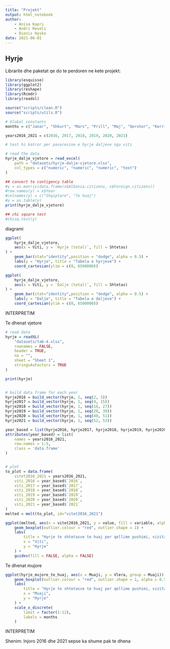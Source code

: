 ```yaml
---
title: "Projekt"
output: html_notebook
author:
    - Anisa Kapri
    - Andri Reveli
    - Dionis Hysko
date: 2021-06-01
---
```



## Hyrje

Librarite dhe paketat qe do te perdoren ne kete projekt:

```r
library(esquisse)
library(ggplot2)
library(reshape)
library(Rcmdr)
library(readxl)

source("scripts/clean.R")
source("scripts/utils.R")
```


```r
# Global constants
months = c("Janar", "Shkurt", "Mars", "Prill", "Maj", "Qershor", "Korrik", "Gusht", "Shtator", "Tetor", "Nentor", "Dhjetor")

years2016_2021 = c(2016, 2017, 2018, 2019, 2020, 2021)
```


```r
# test hi katror per pavaresine e hyrje daljeve nga viti

# read the data
hyrje_dalje_vjetore = read_excel(
    path = "datasets/hyrje-dalje-vjetore.xlsx", 
    col_types = c("numeric", "numeric", "numeric", "text")
)

## convert to contigency table
#y = as.matrix(data.frame(x$Albania.citizens, x$Foreign.citizens))
#row.names(y) = x$Year
#colnames(y) = c("Shqiptare", "Te huaj")
#y = as.table(y)
print(hyrje_dalje_vjetore)

## chi square test
#chisq.test(y)
```


diagrami

```r
ggplot(
    hyrje_dalje_vjetore, 
    aes(x = Viti, y = `Hyrje (total)`, fill = Shtetas)
) + 
    geom_bar(stat="identity",position = "dodge", alpha = 0.5) + 
    labs(y = "Hyrje", title = "Tabela e hyrjeve") + 
    coord_cartesian(ylim = c(0, 6500000))

ggplot(
    hyrje_dalje_vjetore, 
    aes(x = Viti, y = `Dalje (total)`, fill = Shtetas)
) + 
    geom_bar(stat="identity",position = "dodge", alpha = 0.5) + 
    labs(y = "Dalje", title = "Tabela e daljeve") + 
    coord_cartesian(ylim = c(0, 6500000))
```

INTERPRETIM



Te dhenat vjetore

```r
# read data
hyrje = readXL(
    "datasets/tab-4.xlsx", 
    rownames = FALSE, 
    header = TRUE, 
    na = "", 
    sheet = "Sheet 1", 
    stringsAsFactors = TRUE
)

print(hyrje)


# build data frame for each year
hyrje2016 = build_vector(hyrje, 1, seq(2, 3))
hyrje2017 = build_vector(hyrje, 1, seq(4, 15))
hyrje2018 = build_vector(hyrje, 1, seq(16, 27))
hyrje2019 = build_vector(hyrje, 1, seq(28, 39))
hyrje2020 = build_vector(hyrje, 1, seq(40, 51))
hyrje2021 = build_vector(hyrje, 1, seq(52, 53))

year_based = list(hyrje2016, hyrje2017, hyrje2018, hyrje2019, hyrje2020, hyrje2021)
attributes(year_based) = list(
    names = years2016_2021,
    row.names = 1:5, 
    class = 'data.frame'
)


# plot
to_plot = data.frame(
    vitet2016_2021 = years2016_2021,
    viti_2016 = year_based$`2016`,
    viti_2017 = year_based$`2017`,
    viti_2018 = year_based$`2018`,
    viti_2019 = year_based$`2019`,
    viti_2020 = year_based$`2020`,
    viti_2021 = year_based$`2021`
)
melted = melt(to_plot, id="vitet2016_2021")

ggplot(melted, aes(x = vitet2016_2021, y = value, fill = variable, alpha = 0.8)) + 
    geom_boxplot(outlier.colour = "red", outlier.shape = 1) + 
    labs(
        title = "Hyrje te shtetasve te huaj per qellime pushimi, vizita etj",
        x = "Viti",
        y = "Hyrje" 
    ) + 
    guides(fill = FALSE, alpha = FALSE)
```


Te dhenat mujore

```r
ggplot(hyrje_mujore_te_huaj, aes(x = Muaji, y = Vlera, group = Muaji)) + 
    geom_boxplot(outlier.colour = "red", outlier.shape = 1, alpha = 0.5, color = "black") + 
    labs(
        title = "Hyrje te shtetasve te huaj per qellime pushimi, vizita etj",
        x = "Muaji",
        y = "Hyrje" 
    ) + 
    scale_x_discrete(
        limit = factor(1:12), 
        labels = months
    )
```


INTERPRETIM

Shenim: Injoro 2016 dhe 2021 sepse ka shume pak te dhena
